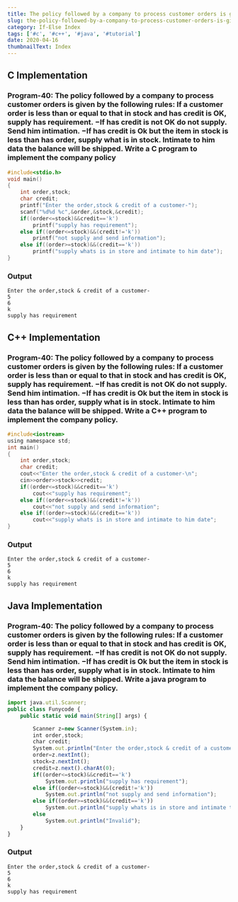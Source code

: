 ---
title: The policy followed by a company to process customer orders is given by the following rules, If a customer order is less than or equal to that in stock and has credit is OK, supply has requirement. −If has credit is not OK do not supply. Send him intimation. −If has credit is Ok but the item in stock is less than has order, supply what is in stock. Intimate to him data the balance will be shipped. Write a C program to implement the company policy
slug: the-policy-followed-by-a-company-to-process-customer-orders-is-given-by-the-following-rules-if-a-customer-order-is-less-than-or-equal
category: If-Else Index
tags: ['#c', '#c++', '#java', '#tutorial']
date: 2020-04-16
thumbnailText: Index
---

## C Implementation
### Program-40: The policy followed by a company to process customer orders is given by the following rules: If a customer order is less than or equal to that in stock and has credit is OK, supply has requirement. −If has credit is not OK do not supply. Send him intimation. −If has credit is Ok but the item in stock is less than has order, supply what is in stock. Intimate to him data the balance will be shipped. Write a C program to implement the company policy
```c
#include<stdio.h>
void main()
{
    int order,stock;
    char credit;
    printf("Enter the order,stock & credit of a customer-");
    scanf("%d%d %c",&order,&stock,&credit);
    if((order<=stock)&&credit=='k')
        printf("supply has requirement");
    else if((order<=stock)&&(credit!='k'))
        printf("not supply and send information");
    else if((order>=stock)&&(credit=='k'))
        printf("supply whats is in store and intimate to him date");
}
```
### Output
```
Enter the order,stock & credit of a customer-
5
6
k
supply has requirement
```

## C++ Implementation
### Program-40: The policy followed by a company to process customer orders is given by the following rules: If a customer order is less than or equal to that in stock and has credit is OK, supply has requirement. −If has credit is not OK do not supply. Send him intimation. −If has credit is Ok but the item in stock is less than has order, supply what is in stock. Intimate to him data the balance will be shipped. Write a C++ program to implement the company policy.
```c
#include<iostream>
using namespace std;
int main()
{
    int order,stock;
    char credit;
    cout<<"Enter the order,stock & credit of a customer-\n";
    cin>>order>>stock>>credit;
    if((order<=stock)&&credit=='k')
        cout<<"supply has requirement";
    else if((order<=stock)&&(credit!='k'))
        cout<<"not supply and send information";
    else if((order>=stock)&&(credit=='k'))
        cout<<"supply whats is in store and intimate to him date";
}
```
### Output
```
Enter the order,stock & credit of a customer-
5
6
k
supply has requirement
```

## Java Implementation
### Program-40: The policy followed by a company to process customer orders is given by the following rules: If a customer order is less than or equal to that in stock and has credit is OK, supply has requirement. −If has credit is not OK do not supply. Send him intimation. −If has credit is Ok but the item in stock is less than has order, supply what is in stock. Intimate to him data the balance will be shipped. Write a java program to implement the company policy.
```js
import java.util.Scanner;
public class Funycode {
    public static void main(String[] args) {

        Scanner z=new Scanner(System.in);
        int order,stock;
        char credit;
        System.out.println("Enter the order,stock & credit of a customer-\n");
        order=z.nextInt();
        stock=z.nextInt();
        credit=z.next().charAt(0);
        if((order<=stock)&&credit=='k')
            System.out.println("supply has requirement");
        else if((order<=stock)&&(credit!='k'))
            System.out.println("not supply and send information");
        else if((order>=stock)&&(credit=='k'))
            System.out.println("supply whats is in store and intimate to him date");
        else
            System.out.println("Invalid");
    }
}
```
### Output
```
Enter the order,stock & credit of a customer-
5
6
k
supply has requirement
```
